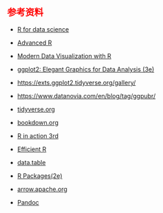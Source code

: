 ## 参考资料 {.unnumbered style="color:red"}

-   [R for data science](https://r4ds.hadley.nz/)

-   [Advanced R](https://adv-r.hadley.nz/index.html#other-books)

-   [Modern Data Visualization with R](https://doi.org/10.1201/9781003299271)

-   [ggplot2: Elegant Graphics for Data Analysis (3e)](https://ggplot2-book.org/)

-   <https://exts.ggplot2.tidyverse.org/gallery/>

-   <https://www.datanovia.com/en/blog/tag/ggpubr/>

-   [tidyverse.org](https://www.tidyverse.org/)

-   [bookdown.org](https://bookdown.org/)

-   [R in action 3rd](https://livebook.manning.com/book/r-in-action-third-edition)

-   [Efficient R](https://csgillespie.github.io/efficientR/)

-   [data.table](https://rdatatable.gitlab.io/data.table/)

-   [R Packages(2e)](https://r-pkgs.org/)

-   [arrow.apache.org](https://arrow.apache.org/docs/r/)

-   [Pandoc](https://pandoc.org/)
